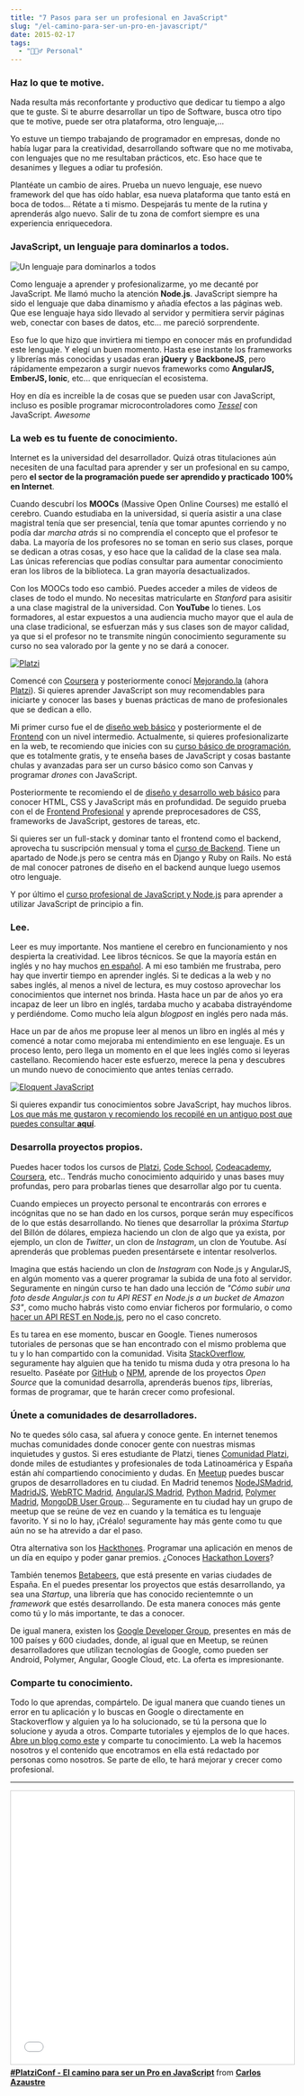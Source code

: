```yaml
---
title: "7 Pasos para ser un profesional en JavaScript"
slug: "/el-camino-para-ser-un-pro-en-javascript/"
date: 2015-02-17
tags:
  - "🙋🏻‍♂️ Personal"
---
```


<YouTube videoId="Bg89e__YpE8" />

### Haz lo que te motive.
Nada resulta más reconfortante y productivo que dedicar tu tiempo a algo que te guste. Si te aburre desarrollar un tipo de Software, busca otro tipo que te motive, puede ser otra plataforma, otro lenguaje,...

Yo estuve un tiempo trabajando de programador en empresas, donde no había lugar para la creatividad, desarrollando software que no me motivaba, con lenguajes que no me resultaban prácticos, etc. Eso hace que te desanimes y llegues a odiar tu profesión.

Plantéate un cambio de aires. Prueba un nuevo lenguaje, ese nuevo framework del que has oído hablar, esa nueva plataforma que tanto está en boca de todos... Rétate a ti mismo. Despejarás tu mente de la rutina y aprenderás algo nuevo. Salir de tu zona de comfort siempre es una experiencia enriquecedora.

### JavaScript, un lenguaje para dominarlos a todos.

![Un lenguaje para dominarlos a todos](./frodoJS.jpg)

Como lenguaje a aprender y profesionalizarme, yo me decanté por JavaScript. Me llamó mucho la atención **Node.js**. JavaScript siempre ha sido el lenguaje que daba dinamismo y añadía efectos a las páginas web. Que ese lenguaje haya sido llevado al servidor y permitiera servir páginas web, conectar con bases de datos, etc... me pareció sorprendente.

Eso fue lo que hizo que invirtiera mi tiempo en conocer más en profundidad este lenguaje. Y elegí un buen momento. Hasta ese instante los frameworks y librerías más conocidas y usadas eran **jQuery** y **BackboneJS**, pero rápidamente empezaron a surgir nuevos frameworks como **AngularJS, EmberJS, Ionic**, etc... que enriquecían el ecosistema.

Hoy en día es increible la de cosas que se pueden usar con JavaScript, incluso es posible programar microcontroladores como *[Tessel](http://tessel.io)* con JavaScript. *Awesome*

### La web es tu fuente de conocimiento.
Internet es la universidad del desarrollador. Quizá otras titulaciones aún necesiten de una facultad para aprender y ser un profesional en su campo, pero **el sector de la programación puede ser aprendido y practicado 100% en Internet**.

Cuando descubrí los **MOOCs** (Massive Open Online Courses) me estalló el cerebro. Cuando estudiaba en la universidad, si quería asistir a una clase magistral tenía que ser presencial, tenía que tomar apuntes corriendo y no podía dar *marcha atrás* si no comprendía el concepto que el profesor te daba. La mayoría de los profesores no se toman en serio sus clases, porque se dedican a otras cosas, y eso hace que la calidad de la clase sea mala. Las únicas referencias que podías consultar para aumentar conocimiento eran los libros de la biblioteca. La gran mayoría desactualizados.

Con los MOOCs todo eso cambió. Puedes acceder a miles de videos de clases de todo el mundo. No necesitas matricularte en *Stanford* para asisitir a una clase magistral de la universidad. Con **YouTube** lo tienes. Los formadores, al estar expuestos a una audiencia mucho mayor que el aula de una clase tradicional, se esfuerzan más y sus clases son de mayor calidad, ya que si el profesor no te transmite ningún conocimiento seguramente su curso no sea valorado por la gente y no se dará a conocer.

[![Platzi](./10475665_807915719276961_6638684059685897925_n.png)](http://platzi.com/c/cazaustre)

Comencé con [Coursera](http://coursera.com) y posteriormente conocí [Mejorando.la](http://platzi.com/c/cazaustre) (ahora [Platzi](http://platzi.com/c/cazaustre)). Si quieres aprender JavaScript son muy recomendables para iniciarte y conocer las bases y buenas prácticas de mano de profesionales que se dedican a ello.

Mi primer curso fue el de [diseño web básico](http://platzi.com/online) y posteriormente el de [Frontend](http://platzi.com/frontend) con un nivel intermedio. Actualmente, si quieres profesionalizarte en la web, te recomiendo que inicies con su [curso básico de programación](http://platzi.com/programación), que es totalmente gratis, y te enseña bases de JavaScript y cosas bastante chulas y avanzadas para ser un curso básico como son Canvas y programar *drones* con JavaScript. 

Posteriormente te recomiendo el de [diseño y desarrollo web básico](http://platzi.com/online) para conocer HTML, CSS y JavaScript más en profundidad. De seguido prueba con el de [Frontend Profesional](http://platzi.com/frontend) y aprende preprocesadores de CSS, frameworks de JavaScript, gestores de tareas, etc. 

Si quieres ser un full-stack y dominar tanto el frontend como el backend, aprovecha tu suscripción mensual y toma el [curso de Backend](http://platzi.com/backend). Tiene un apartado de Node.js pero se centra más en Django y Ruby on Rails. No está de mal conocer patrones de diseño en el backend aunque luego usemos otro lenguaje. 

Y por último el [curso profesional de JavaScript y Node.js](http://platzi.com/js) para aprender a utilizar JavaScript de principio a fin.

### Lee.
Leer es muy importante. Nos mantiene el cerebro en funcionamiento y nos despierta la creatividad. Lee libros técnicos. Se que la mayoría están en inglés y no hay muchos [en español](https://leanpub.com/aprendiendo-javascript). A mi eso también me frustraba, pero hay que invertir tiempo en aprender inglés. Si te dedicas a la web y no sabes inglés, al menos a nivel de lectura, es muy costoso aprovechar los conocimientos que internet nos brinda. Hasta hace un par de años yo era incapaz de leer un libro en inglés, tardaba mucho y acababa distrayéndome y perdiéndome. Como mucho leía algun *blogpost* en inglés pero nada más.

Hace un par de años me propuse leer al menos un libro en inglés al més y comencé a notar como mejoraba mi entendimiento en ese lenguaje. Es un proceso lento, pero llega un momento en el que lees inglés como si leyeras castellano. Recomiendo hacer este esfuerzo, merece la pena y descubres un mundo nuevo de conocimiento que antes tenías cerrado.

[![Eloquent JavaScript](./ejs_gt9otr.png)](http://www.amazon.es/gp/product/B004OEJNQ0/ref=as_li_tf_tl?ie=UTF8&camp=3626&creative=24790&creativeASIN=B004OEJNQ0&linkCode=as2&tag=pa0f-21)

Si quieres expandir tus conocimientos sobre JavaScript, hay muchos libros. [Los que más me gustaron y recomiendo los recopilé en un antiguo post que puedes consultar **aquí**](/libros-javascript/).

### Desarrolla proyectos propios.
Puedes hacer todos los cursos de [Platzi](http://platzi.com), [Code School](http://codeschool.com), [Codeacademy](http://codeacademy.com), [Coursera](http://coursera.com), etc.. Tendrás mucho conocimiento adquirido y unas bases muy profundas, pero para probarlas tienes que desarrollar algo por tu cuenta.

Cuando empieces un proyecto personal te encontrarás con errores e incógnitas que no se han dado en los cursos, porque serán muy específicos de lo que estás desarrollando. No tienes que desarrollar la próxima *Startup* del Billón de dólares, empieza haciendo un clon de algo que ya exista, por ejemplo, un clon de *Twitter*, un clon de *Instagram*, un clon de Youtube. Así aprenderás que problemas pueden presentársete e intentar resolverlos. 

Imagina que estás haciendo un clon de *Instagram* con Node.js y AngularJS, en algún momento vas a querer programar la subida de una foto al servidor. Seguramente en ningún curso te han dado una lección de *"Cómo subir una foto desde Angular.js con tu API REST en Node.js a un bucket de Amazon S3"*, como mucho habrás visto como enviar ficheros por formulario, o como [hacer un API REST en Node.js](/como-crear-una-api-rest-usando-node-js/), pero no el caso concreto. 

Es tu tarea en ese momento, buscar en Google. Tienes numerosos tutoriales de personas que se han encontrado con el mismo problema que tu y lo han compartido con la comunidad. Visita [StackOverflow](http://stackoverflow.com), seguramente hay alguien que ha tenido tu misma duda y otra presona lo ha resuelto. Paséate por [GitHub](http://github.com) o [NPM](http://npmjs.org/), aprende de los proyectos *Open Source* que la comunidad desarrolla, aprenderás buenos *tips*, librerías, formas de programar, que te harán crecer como profesional.

### Únete a comunidades de desarrolladores.
No te quedes sólo casa, sal afuera y conoce gente. En internet tenemos muchas comunidades donde conocer gente con nuestras mismas inquietudes y gustos. Si eres estudiante de Platzi, tienes [Comunidad Platzi](https://plus.google.com/107441786043637814526/posts), donde miles de estudiantes y profesionales de toda Latinoamérica y España están ahí compartiendo conocimiento y dudas. En [Meetup](http://meetup.com) puedes buscar grupos de desarrolladores en tu ciudad. En Madrid tenemos [NodeJSMadrid](http://www.meetup.com/Node-js-Madrid/), [MadridJS](http://www.meetup.com/madridjs/), [WebRTC Madrid](), [AngularJS Madrid](http://www.meetup.com/AngularJS_Madrid/), [Python Madrid](http://www.meetup.com/Madrid-Python-Meetup/), [Polymer Madrid](http://www.meetup.com/Madrid-Polymer-Group/), [MongoDB User Group](http://www.meetup.com/Madrid-MongoDB-User-Group/)... Seguramente en tu ciudad hay un grupo de meetup que se reúne de vez en cuando y la temática es tu lenguaje favorito. Y si no lo hay, ¡Créalo! seguramente hay más gente como tu que aún no se ha atrevido a dar el paso. 

Otra alternativa son los [Hackthones](http://hackathonlovers.com). Programar una aplicación en menos de un día en equipo y poder ganar premios. ¿Conoces [Hackathon Lovers](http://hackathonlovers.com)?

También tenemos [Betabeers](http://betabeers.com), que está presente en varias ciudades de España. En el puedes presentar los proyectos que estás desarrollando, ya sea una *Startup*, una librería que has conocido recientemnte o un *framework* que estés desarrollando. De esta manera conoces más gente como tú y lo más importante, te das a conocer.

De igual manera, existen los [Google Developer Group](https://developers.google.com/groups/), presentes en más de 100 países y 600 ciudades, donde, al igual que en Meetup, se reúnen desarrolladores que utilizan tecnologías de Google, como pueden ser Android, Polymer, Angular, Google Cloud, etc. La oferta es impresionante.

### Comparte tu conocimiento.
Todo lo que aprendas, compártelo. De igual manera que cuando tienes un error en tu aplicación y lo buscas en Google o directamente en Stackoverflow y alguien ya lo ha solucionado, se tú la persona que lo solucione y ayuda a otros. Comparte tutoriales y ejemplos de lo que haces. [Abre un blog como este](https://carlosazaustre.es/) y comparte tu conocimiento. La web la hacemos nosotros y el contenido que encotramos en ella está redactado por personas como nosotros. Se parte de ello, te hará mejorar y crecer como profesional.

***
<iframe src="//www.slideshare.net/slideshow/embed_code/44387793" width="595" height="485" frameborder="0" marginwidth="0" marginheight="0" scrolling="no" style="border:1px solid #CCC; border-width:1px; margin-bottom:5px; max-width: 100%;" allowfullscreen> </iframe> <div style="margin-bottom:5px"> <strong> <a href="//www.slideshare.net/CarlosAzaustre/platzi-conf-carlos-azaustre" title="#PlatziConf - El camino para ser un Pro en JavaScript" target="_blank">#PlatziConf - El camino para ser un Pro en JavaScript</a> </strong> from <strong><a href="//www.slideshare.net/CarlosAzaustre" target="_blank">Carlos Azaustre</a></strong> </div>

